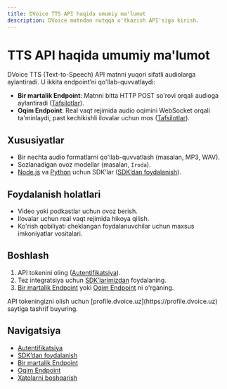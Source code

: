 ```yaml
---
title: DVoice TTS API haqida umumiy ma'lumot
description: DVoice matndan nutqqa o'tkazish API'siga kirish.
---
```


# TTS API haqida umumiy ma'lumot

DVoice TTS (Text-to-Speech) API matnni yuqori sifatli audiolarga aylantiradi. U ikkita endpoint’ni qo'llab-quvvatlaydi:

- **Bir martalik Endpoint**: Matnni bitta HTTP POST so'rovi orqali audioga aylantiradi ([Tafsilotlar](./4-single)).
- **Oqim Endpoint**: Real vaqt rejimida audio oqimini WebSocket orqali ta'minlaydi, past kechikishli ilovalar uchun mos ([Tafsilotlar](./5-stream)).

## Xususiyatlar

- Bir nechta audio formatlarni qo'llab-quvvatlash (masalan, MP3, WAV).
- Sozlanadigan ovoz modellar (masalan, `Iroda`).
- [Node.js](https://www.npmjs.com/package/dvoice-tts) va [Python](https://pypi.org/project/dvoice-tts) uchun SDK’lar ([SDK’dan foydalanish](./3-sdks)).

## Foydalanish holatlari

- Video yoki podkastlar uchun ovoz berish.
- Ilovalar uchun real vaqt rejimida hikoya qilish.
- Ko'rish qobiliyati cheklangan foydalanuvchilar uchun maxsus imkoniyatlar vositalari.

## Boshlash

1. API tokenini oling ([Autentifikatsiya](./2-authentication)).
2. Tez integratsiya uchun [SDK’larimizdan](./3-sdks) foydalaning.
3. [Bir martalik Endpoint](./4-single) yoki [Oqim Endpoint](./5-stream) ni o'rganing.

<Callout type="info">
  API tokeningizni olish uchun [profile.dvoice.uz](https://profile.dvoice.uz)
  saytiga tashrif buyuring.
</Callout>

## Navigatsiya

- [Autentifikatsiya](./2-authentication)
- [SDK’dan foydalanish](./3-sdks)
- [Bir martalik Endpoint](./4-single)
- [Oqim Endpoint](./5-stream)
- [Xatolarni boshqarish](./6-errors)
